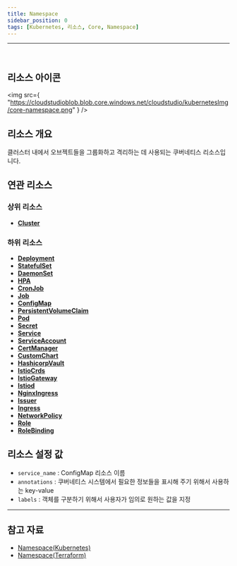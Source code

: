 ```yaml
---
title: Namespace
sidebar_position: 0
tags: [Kubernetes, 리소스, Core, Namespace]
---
```



<hr />
<br />


## 리소스 아이콘

<img
    src={
        "https://cloudstudioblob.blob.core.windows.net/cloudstudio/kubernetesImg/core-namespace.png"
    }
/>

## 리소스 개요

클러스터 내에서 오브젝트들을 그룹화하고 격리하는 데 사용되는 쿠버네티스 리소스입니다.

## 연관 리소스

### 상위 리소스

-   [**Cluster**](https://docs.cstudio.app/docs/resource/kubernetes/Base/Cluster)


### 하위 리소스

-   [**Deployment**](https://docs.cstudio.app/docs/resource/kubernetes/Apps/Deployment)
-   [**StatefulSet**](https://docs.cstudio.app/docs/resource/kubernetes/Apps/StatefulSet)
-   [**DaemonSet**](https://docs.cstudio.app/docs/resource/kubernetes/Core/DaemonSet)
-   [**HPA**](https://docs.cstudio.app/docs/resource/kubernetes/Batch/HorizontalPodAutoscaling)
-   [**CronJob**](https://docs.cstudio.app/docs/resource/kubernetes/Batch/CronJob)
-   [**Job**](https://docs.cstudio.app/docs/resource/kubernetes/Batch/Job)
-   [**ConfigMap**](https://docs.cstudio.app/docs/resource/kubernetes/Core/ConfigMap)
-   [**PersistentVolumeClaim**](https://docs.cstudio.app/docs/resource/kubernetes/Core/PersistentVolumeClaim)
-   [**Pod**](https://docs.cstudio.app/docs/resource/kubernetes/Core/Pod)
-   [**Secret**](https://docs.cstudio.app/docs/resource/kubernetes/Core/Secret)
-   [**Service**](https://docs.cstudio.app/docs/resource/kubernetes/Core/Service)
-   [**ServiceAccount**](https://docs.cstudio.app/docs/resource/kubernetes/Core/ServiceAccount)
-   [**CertManager**](https://docs.cstudio.app/docs/resource/kubernetes/Helm/CertManager)
-   [**CustomChart**](https://docs.cstudio.app/docs/resource/kubernetes/Helm/CustomChart)
-   [**HashicorpVault**](https://docs.cstudio.app/docs/resource/kubernetes/Helm/HashicorpVault)
-   [**IstioCrds**](https://docs.cstudio.app/docs/resource/kubernetes/Helm/IstioCrds)
-   [**IstioGateway**](https://docs.cstudio.app/docs/resource/kubernetes/Helm/IstioGateway)
-   [**Istiod**](https://docs.cstudio.app/docs/resource/kubernetes/Helm/Istiod)
-   [**NginxIngress**](https://docs.cstudio.app/docs/resource/kubernetes/Helm/NginxIngress)
-   [**Issuer**](https://docs.cstudio.app/docs/resource/kubernetes/Manifest/Issuer)
-   [**Ingress**](https://docs.cstudio.app/docs/resource/kubernetes/Networking/Ingress)
-   [**NetworkPolicy**](https://docs.cstudio.app/en/docs/resource/kubernetes/Networking/NetworkPolicy)
-   [**Role**](https://docs.cstudio.app/docs/resource/kubernetes/Rbac/Role)
-   [**RoleBinding**](https://docs.cstudio.app/docs/resource/kubernetes/Rbac/RoleBinding)



## 리소스 설정 값

-   `service_name` : ConfigMap 리소스 이름
-   `annotations` : 쿠버네티스 시스템에서 필요한 정보들을 표시해 주기 위해서 사용하는 key-value
-   `labels` : 객체를 구분하기 위해서 사용자가 임의로 원하는 값을 지정


---

## 참고 자료

-   [Namespace(Kubernetes)](https://kubernetes.io/docs/concepts/overview/working-with-objects/namespaces/)
-   [Namespace(Terraform)](https://registry.terraform.io/providers/hashicorp/kubernetes/latest/docs/resources/namespace)
